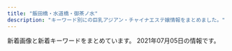```yaml
---
title: "飯田橋・水道橋・御茶ノ水"
description: "キーワード別にの巨乳アジアン・チャイナエステ嬢情報をまとめました。"
---
```


新着画像と新着キーワードをまとめています。
2021年07月05日の情報です。

<DmmAffiliateIns />
<KeywordTable
  shops={
    [
    {
        "url": "http://www.pilink.xyz/",
        "keywords": {},
        "name": "\u30c1\u30e5\u30fc\u30ea\u30c3\u30d7",
        "station": "JR\u6c34\u9053\u6a4b\u99c5\u6771\u53e3",
        "img_links": [
            "http://www.pilink.xyz/uploads/181018/rec2.png",
            "http://www.pilink.xyz/style/mobile.jpg",
            "http://www.pilink.xyz/style/ta.jpg",
            "http://www.pilink.xyz/style/line.png",
            "http://www.pilink.xyz/style/head1.jpg",
            "http://www.pilink.xyz/style/news.jpg",
            "http://www.pilink.xyz/uploads/181018/sys2.jpg",
            "http://www.pilink.xyz/style/concept.jpg",
            "http://www.pilink.xyz/style/sm.jpg",
            "http://www.pilink.xyz/style/staff_t.jpg",
            "http://www.pilink.xyz/uploads/210420/1-210420151411422.png",
            "http://www.pilink.xyz/uploads/210420/1-21042015013J02.jpg",
            "http://www.pilink.xyz/uploads/210420/1-210420150221a8.jpg"
        ]
    },
    {
        "name": "\u30d7\u30ea\u30f3",
        "keywords": {
            "\u80f8": 3,
            "\u30bb\u30af\u30b7\u30fc": 3
        },
        "img_links": [
            "https://suidobashi-mensesthe.com/mens-esthe-massage/2021/04/20/rina-s1.jpg",
            "https://suidobashi-mensesthe.com/images/qrcode.png",
            "https://suidobashi-mensesthe.com/room/3-l.jpg",
            "https://suidobashi-mensesthe.com/room/3-s.jpg",
            "https://suidobashi-mensesthe.com/staff/midori-s2.jpg",
            "https://suidobashi-mensesthe.com/images/main-sp.jpg",
            "https://suidobashi-mensesthe.com/images/clear.png",
            "https://suidobashi-mensesthe.com/staff/rina-l1.jpg",
            "https://suidobashi-mensesthe.com/room/1-l.jpg",
            "https://suidobashi-mensesthe.com/icon/facebook.png",
            "https://suidobashi-mensesthe.com/staff/midori-s3.jpg",
            "https://suidobashi-mensesthe.com/icon/line.png",
            "https://suidobashi-mensesthe.com/room/4-s.jpg",
            "https://suidobashi-mensesthe.com/images/footer-l.png",
            "https://suidobashi-mensesthe.com/room/6-s.jpg",
            "https://suidobashi-mensesthe.com/room/5-l.jpg",
            "https://suidobashi-mensesthe.com/button/blog.png",
            "https://suidobashi-mensesthe.com/button/home.png",
            "https://suidobashi-mensesthe.com/staff/rina-s1.jpg",
            "https://suidobashi-mensesthe.com/images/flower.png",
            "https://suidobashi-mensesthe.com/images/prin-video2.jpg",
            "https://suidobashi-mensesthe.com/images/footer-r.png",
            "https://suidobashi-mensesthe.com/room/esthe2.jpg",
            "https://suidobashi-mensesthe.com/room/esthe1.jpg",
            "https://suidobashi-mensesthe.com/button/staff.png",
            "https://suidobashi-mensesthe.com/images/covit19.jpg",
            "https://suidobashi-mensesthe.com/staff/midori-l3.jpg",
            "https://suidobashi-mensesthe.com/icon/twitter.png",
            "https://suidobashi-mensesthe.com/room/2-s.jpg",
            "https://suidobashi-mensesthe.com/room/esthe3.jpg",
            "https://suidobashi-mensesthe.com/images/main1.jpg",
            "https://suidobashi-mensesthe.com/staff/midori-l1.jpg",
            "https://suidobashi-mensesthe.com/room/6-l.jpg",
            "https://suidobashi-mensesthe.com/staff/midori-s1.jpg",
            "https://suidobashi-mensesthe.com/room/5-s.jpg",
            "https://suidobashi-mensesthe.com/room/1-s.jpg",
            "https://suidobashi-mensesthe.com/staff/midori-l2.jpg",
            "https://suidobashi-mensesthe.com/images/covit19-2.jpg",
            "https://suidobashi-mensesthe.com/icon/google_plus.png",
            "https://suidobashi-mensesthe.com/room/4-l.jpg",
            "https://suidobashi-mensesthe.com/room/2-l.jpg",
            "https://suidobashi-mensesthe.com/images/header3.png"
        ],
        "url": "https://suidobashi-mensesthe.com/",
        "station": "JR\u6c34\u9053\u6a4b\u99c5\u897f\u53e3"
    },
    {
        "name": "\u60a0 \u3086\u3046",
        "station": "JR\u6c34\u9053\u6a4b\u99c5\u897f\u53e3",
        "keywords": {
            "85": 21,
            "84": 7,
            "86": 7,
            "D": 35,
            "C": 20,
            "87": 7
        },
        "url": "http://yu.xyz.mn/",
        "img_links": [
            "http://yu.xyz.mn/images/room3.jpg",
            "http://yu.xyz.mn/photos/sites/91/2020/04/2020040807282190.jpg",
            "http://yu.xyz.mn/images/ac6.jpg",
            "http://yu.xyz.mn/images/ac5.jpg",
            "http://yu.xyz.mn/images/s_news.jpg",
            "http://yu.xyz.mn/photos/sites/91/2019/12/2019122901424384.jpg",
            "http://yu.xyz.mn/images/s_shedule.jpg",
            "http://yu.xyz.mn/images/mobile.jpg",
            "http://yu.xyz.mn/images/ac1.jpg",
            "http://yu.xyz.mn/images/s_staff.jpg",
            "http://yu.xyz.mn/photos/sites/91/2019/12/2019122702252691.jpg",
            "http://yu.xyz.mn/photos/sites/91/2020/02/2020022305370017.jpg",
            "http://yu.xyz.mn/images/top.jpg",
            "http://yu.xyz.mn/photos/sites/91/2021/01/2021012205451889.jpg",
            "http://yu.xyz.mn/images/room4.jpg",
            "http://yu.xyz.mn/images/ac3.jpg",
            "http://yu.xyz.mn/photos/sites/91/2019/12/2019122702252767.jpg",
            "http://yu.xyz.mn/images/room1.jpg",
            "http://yu.xyz.mn/images/room2.jpg",
            "http://yu.xyz.mn/images/ac4.jpg",
            "http://yu.xyz.mn/images/ac2.jpg"
        ]
    },
    {
        "station": "JR\u98ef\u7530\u6a4b\u99c5",
        "url": "https://chocho20.iest.info/",
        "keywords": {},
        "name": "\u8776\u300520!",
        "img_links": []
    },
    {
        "name": "Lime",
        "img_links": [
            "http://sln-relax.com/scdl/staff/10041.jpg",
            "http://sln-relax.com/scdl/staff/10071.jpg",
            "http://sln-relax.com/scdl/staff/10061.jpg",
            "http://sln-relax.com/pic/topimg2.jpg",
            "http://sln-relax.com/img/att.jpg",
            "http://sln-relax.com/i/files/girl02.jpg",
            "http://sln-relax.com/img/ttl_rec.jpg",
            "http://sln-relax.com/scdl/staff/10021.jpg",
            "http://sln-relax.com/scdl/staff/10011.jpg",
            "http://sln-relax.com/pic/topimg3.jpg",
            "http://sln-relax.com/scdl/staff/10051.jpg",
            "http://sln-relax.com/img/ttl_mobile.jpg",
            "http://sln-relax.com/img/ttl_staff.png",
            "http://sln-relax.com/img/ttl_tnew.jpg",
            "http://sln-relax.com/scdl/staff/10081.jpg",
            "http://sln-relax.com/scdl/staff/10031.jpg",
            "http://sln-relax.com/i/files/girl01.jpg",
            "http://sln-relax.com/i/files/homeimg.jpg",
            "http://sln-relax.com/pic/topimg1.jpg",
            "http://sln-relax.com/pic/head.png",
            "http://sln-relax.com/img/ttl_concept.jpg"
        ],
        "keywords": {
            "C": 17
        },
        "url": "http://sln-relax.com/",
        "station": "JR\u6c34\u9053\u6a4b\u99c5\u897f\u53e3"
    },
    {
        "keywords": {},
        "url": "http://aromalucky.xyz/",
        "img_links": [
            "https://i0.wp.com/aromalucky.xyz/wp-content/uploads/2019/04/13.jpg",
            "https://i1.wp.com/aromalucky.xyz/wp-content/uploads/2019/05/16.jpg",
            "https://i0.wp.com/aromalucky.xyz/wp-content/uploads/2019/05/02.png",
            "https://i1.wp.com/aromalucky.xyz/wp-content/uploads/2019/10/20.jpg",
            "https://i2.wp.com/aromalucky.xyz/wp-content/uploads/2017/12/02.jpg",
            "https://i2.wp.com/aromalucky.xyz/wp-content/uploads/2019/05/03.png",
            "https://i1.wp.com/aromalucky.xyz/wp-content/uploads/2017/12/04-1.jpg",
            "https://i2.wp.com/aromalucky.xyz/wp-content/uploads/2017/12/03-1.jpg",
            "https://i2.wp.com/aromalucky.xyz/wp-content/uploads/2019/04/14.jpg",
            "https://i0.wp.com/aromalucky.xyz/wp-content/uploads/2017/12/05-1.jpg",
            "https://i2.wp.com/aromalucky.xyz/wp-content/uploads/2017/12/08.jpg",
            "https://i2.wp.com/aromalucky.xyz/wp-content/uploads/2020/09/21.jpg",
            "http://aromalucky.xyz/wp-content/uploads/2019/05/01_02.png",
            "https://i2.wp.com/aromalucky.xyz/wp-content/uploads/2019/04/12.jpg",
            "https://i0.wp.com/aromalucky.xyz/wp-content/uploads/2019/05/15.jpg"
        ],
        "name": "\u30a2\u30ed\u30de\u30e9\u30c3\u30ad\u30fc",
        "station": "\u5c0f\u5ddd\u753a\u99c5B4"
    },
    {
        "img_links": [
            "https://izumi-esthe.tokyo/wp-content/uploads/2021/02/8765iyashinoizumi.jpg",
            "https://izumi-esthe.tokyo/wp-content/uploads/2021/02/3111112iyashinoizumi.jpg",
            "https://izumi-esthe.tokyo/wp-content/themes/este/img/top-img04.png",
            "https://izumi-esthe.tokyo/wp-content/uploads/2021/02/2iyashinoizumi.jpg",
            "https://izumi-esthe.tokyo/wp-content/uploads/2021/02/8765421iyashinoizumi.jpg",
            "https://izumi-esthe.tokyo/wp-content/uploads/2021/05/982716ttiyashinoizumi.jpg",
            "https://izumi-esthe.tokyo/wp-content/uploads/2021/02/1iyashinoizumi.jpg",
            "https://izumi-esthe.tokyo/wp-content/uploads/2021/06/123456hiyashinoizumi.jpg",
            "https://izumi-esthe.tokyo/wp-content/themes/este/img/call.png",
            "https://izumi-esthe.tokyo/wp-content/uploads/2021/06/2121iyashinoizumi.jpg",
            "https://izumi-esthe.tokyo/wp-content/uploads/2021/02/98767689iyashinoizumi.jpg",
            "https://izumi-esthe.tokyo/wp-content/uploads/2021/02/1111iyashinoizumi.jpg",
            "https://izumi-esthe.tokyo/wp-content/uploads/2021/06/76514678iyashinoizumi.jpg",
            "https://izumi-esthe.tokyo/wp-content/themes/este/img/4.jpg",
            "https://izumi-esthe.tokyo/wp-content/uploads/2021/02/3111iyashinoizumi.jpg",
            "https://izumi-esthe.tokyo/wp-content/themes/este/img/tel_footer.png",
            "https://izumi-esthe.tokyo/wp-content/uploads/2021/04/WechatIMG866.jpeg",
            "https://izumi-esthe.tokyo/wp-content/uploads/2021/02/1iyashinoizumi-1.jpg",
            "https://izumi-esthe.tokyo/wp-content/uploads/2021/02/2221iyashinoizumi.jpg",
            "https://izumi-esthe.tokyo/wp-content/uploads/2021/02/9876iyashinoizumi.jpg",
            "https://izumi-esthe.tokyo/wp-content/themes/este/img/2.jpg",
            "https://izumi-esthe.tokyo/wp-content/themes/este/img/3.jpg",
            "https://izumi-esthe.tokyo/wp-content/uploads/2021/02/121iyashinoizumi.jpg",
            "https://izumi-esthe.tokyo/wp-content/uploads/2021/02/15drtyfugihoas-1.jpg",
            "https://izumi-esthe.tokyo/wp-content/uploads/2021/02/121dfghiyashinoizumi-1.jpg",
            "https://izumi-esthe.tokyo/wp-content/uploads/2021/02/999iyashinoizumi-1.jpg",
            "https://izumi-esthe.tokyo/wp-content/uploads/2021/02/iyashinoizumi.jpg",
            "https://izumi-esthe.tokyo/wp-content/themes/este/img/top-img01a.png",
            "https://izumi-esthe.tokyo/wp-content/uploads/2021/02/3serdtfygui.jpg",
            "https://izumi-esthe.tokyo/wp-content/themes/este/img/6.jpg",
            "https://izumi-esthe.tokyo/wp-content/themes/este/img/tel_header.png",
            "https://izumi-esthe.tokyo/wp-content/uploads/2021/02/77iyashinoizumi.jpg",
            "https://izumi-esthe.tokyo/wp-content/uploads/2021/02/876521iyashinoizumi-1.jpg",
            "https://izumi-esthe.tokyo/wp-content/themes/este/img/top-img02f.png",
            "https://izumi-esthe.tokyo/wp-content/themes/este/img/top-img01.png",
            "https://izumi-esthe.tokyo/wp-content/uploads/2021/02/999iyashinoizumi.jpg",
            "https://izumi-esthe.tokyo/wp-content/uploads/2021/02/5432111iyashinoizumi.jpg",
            "https://izumi-esthe.tokyo/wp-content/uploads/2021/05/6754iyashinoizumi.jpg",
            "https://izumi-esthe.tokyo/wp-content/uploads/2021/02/1111iyashinoizumi-2.jpg",
            "https://izumi-esthe.tokyo/wp-content/uploads/2021/02/211iyashinoizumi.jpg",
            "https://izumi-esthe.tokyo/wp-content/themes/este/img/1.jpg",
            "https://izumi-esthe.tokyo/wp-content/uploads/2021/05/34567897867iyashinoizumi.jpg",
            "https://izumi-esthe.tokyo/wp-content/themes/este/img/top-img01b.png",
            "https://izumi-esthe.tokyo/wp-content/themes/este/img/top-img03.png",
            "https://izumi-esthe.tokyo/wp-content/uploads/2021/03/312121iyashinoizumi.jpg",
            "https://izumi-esthe.tokyo/wp-content/themes/este/img/5.jpg",
            "https://izumi-esthe.tokyo/wp-content/uploads/2021/05/7675621789iyashinoizumi.jpg"
        ],
        "keywords": {
            "C": 20,
            "D": 36,
            "E": 22
        },
        "station": "\u5c0f\u5ddd\u753a\u99c5B5\u51fa\u53e3",
        "name": "\u7652\u3057\u306e\u6cc9",
        "url": "https://izumi-esthe.tokyo/"
    },
    {
        "url": "http://rapisu.tokyo/",
        "img_links": [
            "http://rapisu.tokyo/images/zi_staff.png",
            "http://rapisu.tokyo/images/r2.jpg",
            "http://rapisu.tokyo/images/mobile.png",
            "http://rapisu.tokyo/images/r3.jpg",
            "http://rapisu.tokyo/images/tiao.png",
            "http://rapisu.tokyo/images/g0.jpg",
            "http://rapisu.tokyo/images/end.png",
            "http://rapisu.tokyo/images/flash1.jpg",
            "http://rapisu.tokyo/images/mika.jpg",
            "http://rapisu.tokyo/images/flash.jpg",
            "http://rapisu.tokyo/images/r1.jpg",
            "http://rapisu.tokyo/images/meihui.jpg",
            "http://rapisu.tokyo/images/top.png"
        ],
        "station": "\u795e\u4fdd\u753a\u99c5A7\u51fa\u53e3",
        "name": "\u30e9\u30d4\u30b9",
        "keywords": {
            "C": 7
        }
    },
    {
        "name": "\u697d\u697d",
        "url": "https://raku-relax.tokyo/",
        "img_links": [
            "https://raku-relax.tokyo/wp-content/themes/este/img/top-img05.png",
            "https://raku-relax.tokyo/wp-content/themes/este/img/top-img02.png",
            "https://raku-relax.tokyo/wp-content/uploads/2018/12/4567rakura.jpg",
            "https://raku-relax.tokyo/wp-content/uploads/2020/11/9897621rakura.jpg",
            "https://raku-relax.tokyo/wp-content/themes/este/img/tel.png",
            "https://raku-relax.tokyo/wp-content/themes/este/img/tel_footer.png",
            "https://raku-relax.tokyo/wp-content/themes/este/img/1.jpg",
            "https://raku-relax.tokyo/wp-content/uploads/2020/04/1234sertdyf.jpg",
            "https://raku-relax.tokyo/wp-content/uploads/2020/01/y45a121.jpg",
            "https://raku-relax.tokyo/wp-content/uploads/2020/01/897sarakura.jpg",
            "https://raku-relax.tokyo/wp-content/themes/este/img/3.jpg",
            "https://raku-relax.tokyo/wp-content/themes/este/img/top-img03.png",
            "https://raku-relax.tokyo/wp-content/themes/este/img/4.jpg",
            "https://raku-relax.tokyo/wp-content/themes/este/img/tel_header.png",
            "https://raku-relax.tokyo/wp-content/themes/este/img/tel02.png",
            "https://raku-relax.tokyo/wp-content/uploads/2021/04/8721rakura.jpg",
            "https://raku-relax.tokyo/wp-content/uploads/2020/04/siuaytfsa.jpg",
            "https://raku-relax.tokyo/wp-content/uploads/2021/01/1211rakura.jpg",
            "https://raku-relax.tokyo/wp-content/themes/este/img/tel03.png",
            "https://raku-relax.tokyo/wp-content/uploads/2021/04/98976890rakura.jpg",
            "https://raku-relax.tokyo/wp-content/uploads/2021/05/8976251rakura.jpg",
            "https://raku-relax.tokyo/wp-content/uploads/2020/10/28917rakura.jpg",
            "https://raku-relax.tokyo/wp-content/uploads/2021/07/897621rakura.jpg",
            "https://raku-relax.tokyo/wp-content/themes/este/img/2.jpg",
            "https://raku-relax.tokyo/wp-content/themes/este/img/top-img01.png",
            "https://raku-relax.tokyo/wp-content/uploads/2020/10/ertyurakura.jpg",
            "https://raku-relax.tokyo/wp-content/uploads/2018/12/satfuygihoj.jpg",
            "https://raku-relax.tokyo/wp-content/uploads/2020/11/oiuarakura.jpg",
            "https://raku-relax.tokyo/wp-content/themes/este/img/top-img04.png"
        ],
        "keywords": {
            "D": 12,
            "E": 6,
            "C": 30
        },
        "station": "\u725b\u8fbc\u795e\u697d\u5742\u99c5A2\u51fa\u53e3"
    },
    {
        "station": "JR\u6c34\u9053\u6a4b\u99c5\u6771\u53e3",
        "name": "\u30d3\u30fc\u30ca\u30b9",
        "url": "http://venus.tyo.cm/",
        "img_links": [
            "http://venus.tyo.cm/photos/sites/40/2021/05/2021052208053057.jpeg",
            "http://venus.tyo.cm/images/pagetop.png",
            "http://venus.tyo.cm/photos/sites/40/2020/08/2020083109075784.jpeg",
            "http://venus.tyo.cm/photos/sites/40/2021/05/202105220805459.jpeg",
            "http://venus.tyo.cm/photos/sites/40/2021/05/2021052208043246.jpeg",
            "http://venus.tyo.cm/photos/sites/40/2020/08/2020083109075883.jpeg",
            "http://venus.tyo.cm/photos/sites/40/2020/08/2020083109075848.jpeg",
            "http://venus.tyo.cm/photos/sites/40/2020/08/2020083109075912.jpeg",
            "http://venus.tyo.cm/images/spmainimg.jpg",
            "http://venus.tyo.cm/photos/sites/40/2021/05/2021052208041450.jpeg",
            "http://venus.tyo.cm/images/top.png",
            "http://venus.tyo.cm/photos/sites/40/2021/05/2021052208051451.jpeg",
            "http://venus.tyo.cm/images/mainimg.jpg"
        ],
        "keywords": {
            "89": 5,
            "88": 3,
            "85": 5,
            "D": 11,
            "83": 3,
            "F": 5
        }
    },
    {
        "img_links": [
            "http://jinbocho.xyz/images/g2.jpg",
            "http://jinbocho.xyz/images/mi.jpg",
            "http://jinbocho.xyz/images/yuk.jpg",
            "http://jinbocho.xyz/images/top2.jpg",
            "http://jinbocho.xyz/images/yuki.jpg",
            "http://jinbocho.xyz/images/zi.png",
            "http://jinbocho.xyz/images/a4.jpg",
            "http://jinbocho.xyz/images/top1.jpg",
            "http://jinbocho.xyz/images/g7.jpg",
            "http://jinbocho.xyz/images/s_staff.png",
            "http://jinbocho.xyz/images/g0.jpg",
            "http://jinbocho.xyz/images/face.png",
            "http://jinbocho.xyz/images/miki.jpg",
            "http://jinbocho.xyz/images/r6.jpg",
            "http://jinbocho.xyz/images/z2.jpg",
            "http://jinbocho.xyz/images/g1.jpg",
            "http://jinbocho.xyz/images/g8.jpg",
            "http://jinbocho.xyz/images/r2.jpg",
            "http://jinbocho.xyz/images/a1.jpg",
            "http://jinbocho.xyz/images/haru.jpg",
            "http://jinbocho.xyz/images/new-tit.png",
            "http://jinbocho.xyz/images/z1.jpg",
            "http://jinbocho.xyz/images/gr.jpg",
            "http://jinbocho.xyz/images/r4.jpg",
            "http://jinbocho.xyz/images/r5.jpg",
            "http://jinbocho.xyz/images/a3.jpg",
            "http://jinbocho.xyz/images/gb01.png",
            "http://jinbocho.xyz/images/a5.jpg",
            "http://jinbocho.xyz/images/new-tit3.png",
            "http://jinbocho.xyz/images/r3.jpg",
            "http://jinbocho.xyz/images/left3.png",
            "http://jinbocho.xyz/images/a2.jpg",
            "http://jinbocho.xyz/images/mika.jpg",
            "http://jinbocho.xyz/images/mobile.png",
            "http://jinbocho.xyz/images/g10.jpg",
            "http://jinbocho.xyz/images/g9.jpg",
            "http://jinbocho.xyz/images/r1.jpg"
        ],
        "station": "\u795e\u4fdd\u753a\u99c5A5\u51fa\u53e3",
        "url": "http://jinbocho.xyz/",
        "keywords": {},
        "name": "\u306f\u306a\u3073"
    }
]
}
/>
<DmmAffiliateScript />
